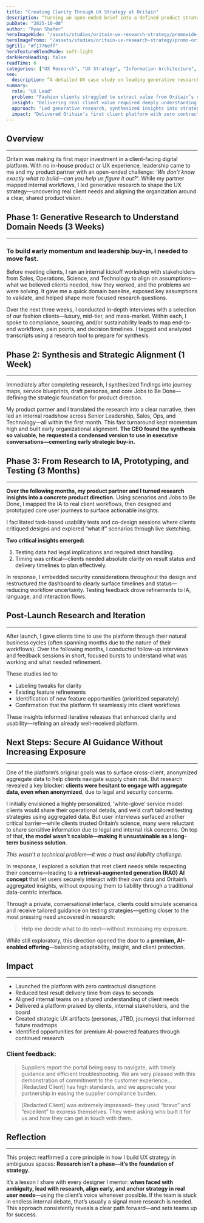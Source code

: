 ```yaml
---
title: "Creating Clarity Through UX Strategy at Oritain"
description: “Turning an open-ended brief into a defined product strategy with UX research, organizational alignment, and focused execution.”
pubDate: "2025-10-08"
author: "Ryan Shafer"
heroImageWide: "/assets/studies/oritain-ux-research-strategy/promowide-oritain-ux-research-strategy.webp"
heroImagePromo: "/assets/studies/oritain-ux-research-strategy/promo-oritain-ux-research-strategy.webp"
bgFill: "#f1776eff"
heroTextureBlendMode: soft-light
darkHeroHeading: false
readTime: 6
categories: ["UX Research", "UX Strategy", "Information Architecture", "Prototyping", "Leadership", "Innovation"]
seo:
  description: “A detailed UX case study on leading generative research to define product strategy for Oritain’s first client platform. Covers stakeholder workshops, Jobs to Be Done, personas, journey mapping, information architecture, prototyping, usability testing, and post-launch iteration—showing how research-driven UX can transform ambiguous briefs into successful digital platforms.”
summary:
  role: "UX Lead"
  problem: "Fashion clients struggled to extract value from Oritain’s cotton traceability data due to disconnected tools, manual workflows, and misaligned timelines."
  insight: "Delivering real client value required deeply understanding domain-specific workflows, aligning strategy with Jobs to Be Done, and designing a platform grounded in research—not assumptions."
  approach: "Led generative research, synthesized insights into strategic artifacts (personas, journeys, IA), designed and tested prototypes, and conducted post-launch research to refine the experience."
  impact: "Delivered Oritain’s first client platform with zero contractual disruption, cutting test result delivery time from days to seconds and laying the groundwork for future AI-powered features."
---
```


## Overview
--------

Oritain was making its first major investment in a client-facing digital platform. With no in-house product or UX experience, leadership came to me and my product partner with an open-ended challenge: *‘We don’t know exactly what to build—can you help us figure it out?’*. While my partner mapped internal workflows, I led generative research to shape the UX strategy—uncovering real client needs and aligning the organization around a clear, shared product vision.

## Phase 1: Generative Research to Understand Domain Needs (3 Weeks)
-------------------------------------------------------------------

### To build early momentum and leadership buy-in, I needed to move fast.

Before meeting clients, I ran an internal kickoff workshop with stakeholders from Sales, Operations, Science, and Technology to align on assumptions—what we believed clients needed, how they worked, and the problems we were solving. It gave me a quick domain baseline, exposed key assumptions to validate, and helped shape more focused research questions.

<ImageWithStyle src="/assets/studies/oritain-ux-research-strategy/content/oritain-ux-workshop.webp" alt="An Oritain teammate contributes to an assumption mapping workshop—helping establish a shared baseline and shape the research plan." />
<ImageWithStyle src="/assets/studies/oritain-ux-research-strategy/content/oritain-ux-mapping.webp" alt="An assumption map created during an internal workshop I facilitated—used to surface existing beliefs and guide early research." />

Over the next three weeks, I conducted in-depth interviews with a selection of our fashion clients—luxury, mid-tier, and mass-market. Within each, I spoke to compliance, sourcing, and/or sustainability leads to map end-to-end workflows, pain points, and decision timelines. I tagged and analyzed transcripts using a research tool to prepare for synthesis.

<ImageWithStyle src="/assets/studies/oritain-ux-research-strategy/content/oritain-ux-interview-2.webp" alt="Interviewing a client to map real workflows—gathering insights to shape a product strategy grounded in actual needs." />

## Phase 2: Synthesis and Strategic Alignment (1 Week)
---------------------------------------------------

Immediately after completing research, I synthesized findings into journey maps, service blueprints, draft personas, and core Jobs to Be Done—defining the strategic foundation for product direction.

<ImageWithStyle src="/assets/studies/oritain-ux-research-strategy/content/oritain-ux-persona.webp" alt="Draft personas, built from research conducted throughout the process, to keep our focus on the real people and problems we needed to solve." />

My product partner and I translated the research into a clear narrative, then led an internal roadshow across Senior Leadership, Sales, Ops, and Technology—all within the first month. This fast turnaround kept momentum high and built early organizational alignment. **The CEO found the synthesis so valuable, he requested a condensed version to use in executive conversations—cementing early strategic buy-in.**

<ImageWithStyle src="/assets/studies/oritain-ux-research-strategy/content/oritain-ux-blueprint.webp" alt="A service blueprint I created to map complex client workflows and clarify how Oritain’s testing fit into their broader processes." />

## Phase 3: From Research to IA, Prototyping, and Testing (3 Months)
-------------------------------------------------------------------

**Over the following months, my product partner and I turned research insights into a concrete product direction.** Using scenarios and Jobs to Be Done, I mapped the IA to real client workflows, then designed and prototyped core user journeys to surface actionable insights.

I facilitated task-based usability tests and co-design sessions where clients critiqued designs and explored “what if” scenarios through live sketching.

<ImageWithStyle src="/assets/studies/oritain-ux-research-strategy/content/oritain-ux-interview-1.webp" alt="A remote usability and co-design session where I tested a clickable prototype with clients—turning their feedback into actionable design refinements. " />

**Two critical insights emerged:**
1.  Testing data had legal implications and required strict handling.    
2.  Timing was critical—clients needed absolute clarity on result status and delivery timelines to plan effectively.
    

In response, I embedded security considerations throughout the design and restructured the dashboard to clearly surface timelines and status—reducing workflow uncertainty. Testing feedback drove refinements to IA, language, and interaction flows.

## Post-Launch Research and Iteration
--------------------------------------------------------

After launch, I gave clients time to use the platform through their natural business cycles (often spanning months due to the nature of their workflows). Over the following months, I conducted follow-up interviews and feedback sessions in short, focused bursts to understand what was working and what needed refinement.

<ImageWithStyle src="/assets/studies/oritain-ux-research-strategy/content/oritain-ux-interview-3.webp" alt="A feedback session aimed at validating client expectations, refining the experience, and surfacing potential new product opportunities." />

These studies led to:
*   Labeling tweaks for clarity
*   Existing feature refinements
*   Identification of new feature opportunities (prioritized separately)
*   Confirmation that the platform fit seamlessly into client workflows
    

These insights informed iterative releases that enhanced clarity and usability—refining an already well-received platform.

## Next Steps: Secure AI Guidance Without Increasing Exposure
-----------------------------------------------------

One of the platform’s original goals was to surface cross-client, anonymized aggregate data to help clients navigate supply chain risk. But research revealed a key blocker: **clients were hesitant to engage with aggregate data, even when anonymized**, due to legal and security concerns.

I initially envisioned a highly personalized, ‘white-glove’ service model: clients would share their operational details, and we’d craft tailored testing strategies using aggregated data. But user interviews surfaced another critical barrier—while clients trusted Oritain’s science, many were reluctant to share sensitive information due to legal and internal risk concerns. On top of that, **the model wasn’t scalable—making it unsustainable as a long-term business solution**.

*This wasn’t a technical problem—it was a trust and liability challenge.*

In response, I explored a solution that met client needs while respecting their concerns—leading to **a retrieval-augmented generation (RAG) AI concept** that let users securely interact with their own data and Oritain’s aggregated insights, without exposing them to liability through a traditional data-centric interface.

Through a private, conversational interface, clients could simulate scenarios and receive tailored guidance on testing strategies—getting closer to the most pressing need uncovered in research:

> Help me decide what to do next—without increasing my exposure.

While still exploratory, this direction opened the door to a **premium, AI-enabled offering**—balancing adaptability, insight, and client protection.

## Impact
------

*   Launched the platform with zero contractual disruptions 
*   Reduced test result delivery time from days to seconds
*   Aligned internal teams on a shared understanding of client needs
*   Delivered a platform praised by clients, internal stakeholders, and the board
*   Created strategic UX artifacts (personas, JTBD, journeys) that informed future roadmaps
*   Identified opportunities for premium AI-powered features through continued research

### Client feedback:

> Suppliers report the portal being easy to navigate, with timely guidance and efficient troubleshooting. We are very pleased with this demonstration of commitment to the customer experience… \[Redacted Client\] has high standards, and we appreciate your partnership in easing the supplier compliance burden.

> \[Redacted Client\] was extremely impressed– they used “bravo” and “excellent” to express themselves. They were asking who built it for us and how they can get in touch with them.

## Reflection
----------

This project reaffirmed a core principle in how I build UX strategy in ambiguous spaces: **Research isn’t a phase—it’s the foundation of strategy.**

It’s a lesson I share with every designer I mentor: **when faced with ambiguity, lead with research, align early, and anchor strategy in real user needs**—using the client’s voice whenever possible. If the team is stuck in endless internal debate, that’s usually a signal more research is needed. This approach consistently reveals a clear path forward—and sets teams up for success.
